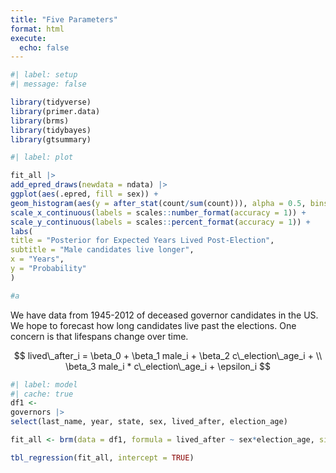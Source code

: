 ```yaml
---
title: "Five Parameters"
format: html
execute:
  echo: false
---
```


```r
#| label: setup
#| message: false

library(tidyverse)
library(primer.data)
library(brms)
library(tidybayes)
library(gtsummary)
```


```r
#| label: plot

fit_all |>
add_epred_draws(newdata = ndata) |>
ggplot(aes(.epred, fill = sex)) + 
geom_histogram(aes(y = after_stat(count/sum(count))), alpha = 0.5, bins = 100, position = "identity") + 
scale_x_continuous(labels = scales::number_format(accuracy = 1)) + 
scale_y_continuous(labels = scales::percent_format(accuracy = 1)) + 
labs(
title = "Posterior for Expected Years Lived Post-Election",
subtitle = "Male candidates live longer",
x = "Years",
y = "Probability"
)

#a
```


We have data from 1945-2012 of deceased governor candidates in the US. We hope to forecast how long candidates live past the elections. One concern is that lifespans change over time.

$$ lived\_after_i =  \beta_0 + \beta_1 male_i + \beta_2 c\_election\_age_i + 
\\ \beta_3 male_i *  c\_election\_age_i + \epsilon_i $$

```r
#| label: model
#| cache: true
df1 <- 
governors |>
select(last_name, year, state, sex, lived_after, election_age)

fit_all <- brm(data = df1, formula = lived_after ~ sex*election_age, silent = 2, refresh = 0, seed = 13)

```

```r
tbl_regression(fit_all, intercept = TRUE)
```


